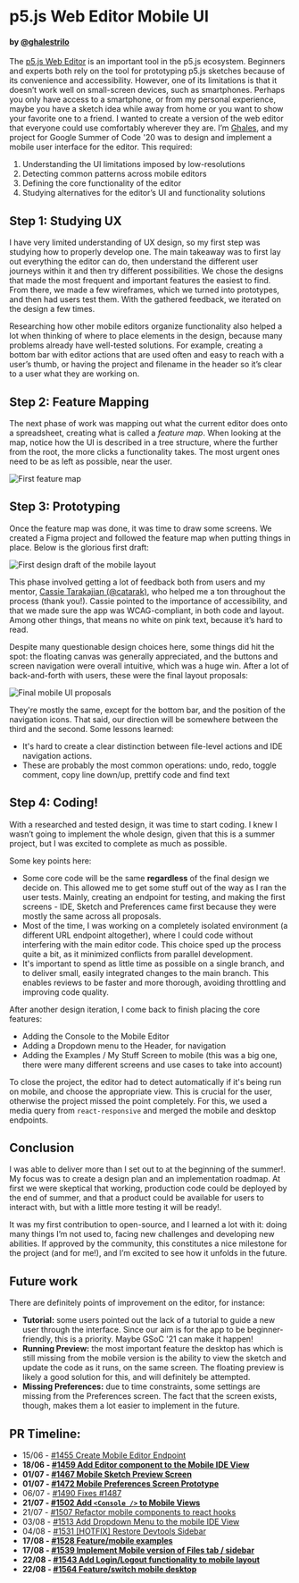 # p5.js Web Editor Mobile UI

#### by [@ghalestrilo](https://github.com/ghalestrilo)

The [p5.js Web Editor](https://github.com/processing/p5.js-web-editor) is an important tool in the p5.js ecosystem. Beginners and experts both rely on the tool for prototyping p5.js sketches because of its convenience and accessibility. However, one of its limitations is that it doesn’t work well on small-screen devices, such as smartphones. Perhaps you only have access to a smartphone, or from my personal experience, maybe you have a sketch idea while away from home or you want to show your favorite one to a friend. I wanted to create a version of the web editor that everyone could use comfortably wherever they are. I’m [Ghales](https://ghales.top), and my project for Google Summer of Code '20 was to design and implement a mobile user interface for the editor. This required:

1. Understanding the UI limitations imposed by low-resolutions
2. Detecting common patterns across mobile editors
3. Defining the core functionality of the editor
4. Studying alternatives for the editor’s UI and functionality solutions

## Step 1: Studying UX

I have very limited understanding of UX design, so my first step was studying how to properly develop one. The main takeaway was to first lay out everything the editor can do, then understand the different user journeys within it and then try different possibilities. We chose the designs that made the most frequent and important features the easiest to find. From there, we made a few wireframes, which we turned into prototypes, and then had users test them. With the gathered feedback, we iterated on the design a few times.

Researching how other mobile editors organize functionality also helped a lot when thinking of where to place elements in the design, because many problems already have well-tested solutions. For example, creating a bottom bar with editor actions that are used often and easy to reach with a user’s thumb, or having the project and filename in the header so it’s clear to a user what they are working on.

## Step 2: Feature Mapping

The next phase of work was mapping out what the current editor does onto a spreadsheet, creating what is called a *feature map*. When looking at the map, notice how the UI is described in a tree structure, where the further from the root, the more clicks a functionality takes. The most urgent ones need to be as left as possible, near the user.

![First feature map](https://raw.githubusercontent.com/processing/p5.js/main/contributor_docs/images/mobile-feature-map.png)

## Step 3: Prototyping

Once the feature map was done, it was time to draw some screens. We created a Figma project and followed the feature map when putting things in place. Below is the glorious first draft:

![First design draft of the mobile layout](https://raw.githubusercontent.com/processing/p5.js/main/contributor_docs/images/mobile-draft-1.png)

This phase involved getting a lot of feedback both from users and my mentor, [Cassie Tarakajian (@catarak)](https://github.com/catarak), who helped me a ton throughout the process (thank you!). Cassie pointed to the importance of accessibility, and that we made sure the app was WCAG-compliant, in both code and layout. Among other things, that means no white on pink text, because it’s hard to read.

Despite many questionable design choices here, some things did hit the spot: the floating canvas was generally appreciated, and the buttons and screen navigation were overall intuitive, which was a huge win. After a lot of back-and-forth with users, these were the final layout proposals:

![Final mobile UI proposals](https://raw.githubusercontent.com/processing/p5.js/main/contributor_docs/images/mobile-final-proposals.png)

They're mostly the same, except for the bottom bar, and the position of the navigation icons. That said, our direction will be somewhere between the third and the second. Some lessons learned:

* It's hard to create a clear distinction between file-level actions and IDE navigation actions.
* These are probably the most common operations: undo, redo, toggle comment, copy line down/up, prettify code and find text

## Step 4: Coding!

With a researched and tested design, it was time to start coding. I knew I wasn’t going to implement the whole design, given that this is a summer project, but I was excited to complete as much as possible.

Some key points here:

* Some core code will be the same **regardless** of the final design we decide on. This allowed me to get some stuff out of the way as I ran the user tests. Mainly, creating an endpoint for testing, and making the first screens - IDE, Sketch and Preferences came first because they were mostly the same across all proposals.
* Most of the time, I was working on a completely isolated environment (a different URL endpoint altogether), where I could code without interfering with the main editor code. This choice sped up the process quite a bit, as it minimized conflicts from parallel development.
* It's important to spend as little time as possible on a single branch, and to deliver small, easily integrated changes to the main branch. This enables reviews to be faster and more thorough, avoiding throttling and improving code quality.

After another design iteration, I come back to finish placing the core features:

* Adding the Console to the Mobile Editor
* Adding a Dropdown menu to the Header, for navigation
* Adding the Examples / My Stuff Screen to mobile (this was a big one, there were many different screens and use cases to take into account)

To close the project, the editor had to detect automatically if it's being run on mobile, and choose the appropriate view. This is crucial for the user, otherwise the project missed the point completely. For this, we used a media query from `react-responsive` and merged the mobile and desktop endpoints.

## Conclusion

I was able to deliver more than I set out to at the beginning of the summer!. My focus was to create a design plan and an implementation roadmap. At first we were skeptical that working, production code could be deployed by the end of summer, and that a product could be available for users to interact with, but with a little more testing it will be ready!.

It was my first contribution to open-source, and I learned a lot with it: doing many things I’m not used to, facing new challenges and developing new abilities. If approved by the community, this constitutes a nice milestone for the project (and for me!), and I’m excited to see how it unfolds in the future.

## Future work

There are definitely points of improvement on the editor, for instance:

* **Tutorial:** some users pointed out the lack of a tutorial to guide a new user through the interface. Since our aim is for the app to be beginner-friendly, this is a priority. Maybe GSoC '21 can make it happen!
* **Running Preview:** the most important feature the desktop has which is still missing from the mobile version is the ability to view the sketch and update the code as it runs, on the same screen. The floating preview is likely a good solution for this, and will definitely be attempted.
* **Missing Preferences:** due to time constraints, some settings are missing from the Preferences screen. The fact that the screen exists, though, makes them a lot easier to implement in the future.

## PR Timeline:

* 15/06 - [#1455 Create Mobile Editor Endpoint](https://github.com/processing/p5.js-web-editor/pull/1455)
* **18/06 - [#1459 Add Editor component to the Mobile IDE View](https://github.com/processing/p5.js-web-editor/pull/1459)**
* **01/07 - [#1467 Mobile Sketch Preview Screen](https://github.com/processing/p5.js-web-editor/pull/1467)**
* **01/07 - [#1472 Mobile Preferences Screen Prototype](https://github.com/processing/p5.js-web-editor/pull/1472)**
* 06/07 - [#1490 Fixes #1487](https://github.com/processing/p5.js-web-editor/pull/1490)
* **21/07 - [#1502 Add `<Console />` to Mobile Views](https://github.com/processing/p5.js-web-editor/pull/1502)**
* 21/07 - [#1507 Refactor mobile components to react hooks](https://github.com/processing/p5.js-web-editor/pull/1507)
* 03/08 - [#1513 Add Dropdown Menu to the mobile IDE View](https://github.com/processing/p5.js-web-editor/pull/1513)
* 04/08 - [#1531 \[HOTFIX\] Restore Devtools Sidebar](https://github.com/processing/p5.js-web-editor/pull/1531)
* **17/08 - [#1528 Feature/mobile examples](https://github.com/processing/p5.js-web-editor/pull/1528)**
* **17/08 - [#1539 Implement Mobile version of Files tab / sidebar](https://github.com/processing/p5.js-web-editor/pull/1539)**
* **22/08 - [#1543 Add Login/Logout functionality to mobile layout](https://github.com/processing/p5.js-web-editor/pull/1543)**
* **22/08 - [#1564 Feature/switch mobile desktop](https://github.com/processing/p5.js-web-editor/pull/1564)**
